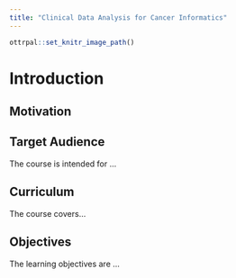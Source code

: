 ```yaml
---
title: "Clinical Data Analysis for Cancer Informatics"
---
```



```r
ottrpal::set_knitr_image_path()
```

# Introduction


## Motivation


## Target Audience  

The course is intended for ...

## Curriculum  

The course covers...

## Objectives

The learning objectives are ...